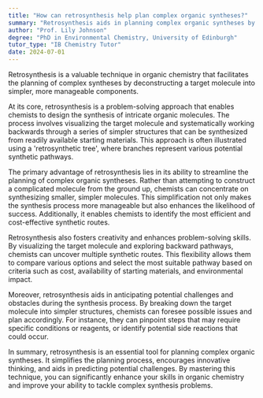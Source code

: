 ```yaml
---
title: "How can retrosynthesis help plan complex organic syntheses?"
summary: "Retrosynthesis aids in planning complex organic syntheses by breaking down the target molecule into simpler, achievable steps."
author: "Prof. Lily Johnson"
degree: "PhD in Environmental Chemistry, University of Edinburgh"
tutor_type: "IB Chemistry Tutor"
date: 2024-07-01
---
```


Retrosynthesis is a valuable technique in organic chemistry that facilitates the planning of complex syntheses by deconstructing a target molecule into simpler, more manageable components.

At its core, retrosynthesis is a problem-solving approach that enables chemists to design the synthesis of intricate organic molecules. The process involves visualizing the target molecule and systematically working backwards through a series of simpler structures that can be synthesized from readily available starting materials. This approach is often illustrated using a 'retrosynthetic tree', where branches represent various potential synthetic pathways.

The primary advantage of retrosynthesis lies in its ability to streamline the planning of complex organic syntheses. Rather than attempting to construct a complicated molecule from the ground up, chemists can concentrate on synthesizing smaller, simpler molecules. This simplification not only makes the synthesis process more manageable but also enhances the likelihood of success. Additionally, it enables chemists to identify the most efficient and cost-effective synthetic routes.

Retrosynthesis also fosters creativity and enhances problem-solving skills. By visualizing the target molecule and exploring backward pathways, chemists can uncover multiple synthetic routes. This flexibility allows them to compare various options and select the most suitable pathway based on criteria such as cost, availability of starting materials, and environmental impact.

Moreover, retrosynthesis aids in anticipating potential challenges and obstacles during the synthesis process. By breaking down the target molecule into simpler structures, chemists can foresee possible issues and plan accordingly. For instance, they can pinpoint steps that may require specific conditions or reagents, or identify potential side reactions that could occur.

In summary, retrosynthesis is an essential tool for planning complex organic syntheses. It simplifies the planning process, encourages innovative thinking, and aids in predicting potential challenges. By mastering this technique, you can significantly enhance your skills in organic chemistry and improve your ability to tackle complex synthesis problems.
    